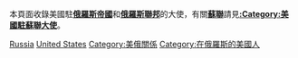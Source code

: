 本頁面收錄美國駐'''[[俄羅斯帝國|俄羅斯帝國]]'''和'''[[俄羅斯聯邦|俄羅斯聯邦]]'''的大使，有關'''[[蘇聯|蘇聯]]'''請見'''[[:Category:美國駐蘇聯大使|:Category:美國駐蘇聯大使]]'''。

[[Category:美國駐外大使|Russia]]
[[Category:駐俄羅斯大使|United States]]
[[Category:美俄關係|Category:美俄關係]]
[[Category:在俄羅斯的美國人|Category:在俄羅斯的美國人]]